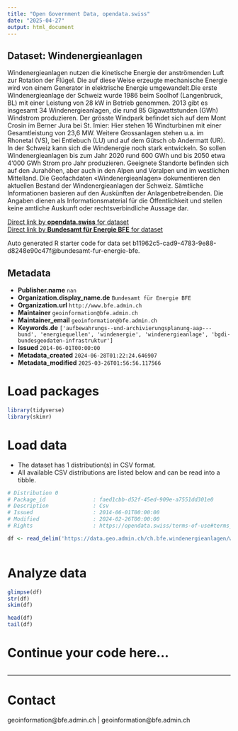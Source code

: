 ```yaml
---
title: "Open Government Data, opendata.swiss"
date: "2025-04-27"
output: html_document
---
```


## Dataset: Windenergieanlagen

Windenergieanlagen nutzen die kinetische Energie der anströmenden Luft zur Rotation der Flügel. Die auf diese Weise erzeugte mechanische Energie wird von einem Generator in elektrische Energie umgewandelt.Die erste Windenergieanlage der Schweiz wurde 1986 beim Soolhof (Langenbruck, BL) mit einer Leistung von 28 kW in Betrieb genommen. 2013 gibt es insgesamt 34 Windenergieanlagen, die rund 85 Gigawattstunden (GWh) Windstrom produzieren. Der grösste Windpark befindet sich auf dem Mont Crosin im Berner Jura bei St. Imier: Hier stehen 16 Windturbinen mit einer Gesamtleistung von 23,6 MW. Weitere Grossanlagen stehen u.a. im Rhonetal (VS), bei Entlebuch (LU) und auf dem Gütsch ob Andermatt (UR). In der Schweiz kann sich die Windenergie noch stark entwickeln. So sollen Windenergieanlagen bis zum Jahr 2020 rund 600 GWh und bis 2050 etwa 4‘000 GWh Strom pro Jahr produzieren. Geeignete Standorte befinden sich auf den Jurahöhen, aber auch in den Alpen und Voralpen und im westlichen Mittelland. Die Geofachdaten «Windenergieanlagen» dokumentieren den aktuellen Bestand der Windenergieanlagen der Schweiz. Sämtliche Informationen basieren auf den Auskünften der Anlagenbetreibenden. Die Angaben dienen als Informationsmaterial für die Öffentlichkeit und stellen keine amtliche Auskunft oder rechtsverbindliche Aussage dar.

[Direct link by **opendata.swiss** for dataset](https://opendata.swiss/de/dataset/windenergieanlagen)<br>
[Direct link by **Bundesamt für Energie BFE** for dataset](https://www.bfe.admin.ch/windenergieanlagen)

Auto generated R starter code for data set b11962c5-cad9-4783-9e88-d8248e90c47f@bundesamt-fur-energie-bfe.

## Metadata

- **Publisher.name** `nan`
- **Organization.display_name.de** `Bundesamt für Energie BFE`
- **Organization.url** `http://www.bfe.admin.ch`
- **Maintainer** `geoinformation@bfe.admin.ch`
- **Maintainer_email** `geoinformation@bfe.admin.ch`
- **Keywords.de** `['aufbewahrungs--und-archivierungsplanung-aap---bund', 'energiequellen', 'windenergie', 'windenergieanlage', 'bgdi-bundesgeodaten-infrastruktur']`
- **Issued** `2014-06-01T00:00:00`
- **Metadata_created** `2024-06-28T01:22:24.646907`
- **Metadata_modified** `2025-03-26T01:56:56.117566`


# Load packages

```r

library(tidyverse)
library(skimr)

```

# Load data

-   The dataset has 1 distribution(s) in CSV format.
-   All available CSV distributions are listed below and can be read into a tibble.

```r

# Distribution 0
# Package_id               : faed1cbb-d52f-45ed-909e-a7551dd301e0
# Description              : Csv
# Issued                   : 2014-06-01T00:00:00
# Modified                 : 2024-02-26T00:00:00
# Rights                   : https://opendata.swiss/terms-of-use#terms_by

df <- read_delim('https://data.geo.admin.ch/ch.bfe.windenergieanlagen/windenergieanlagen/windenergieanlagen_2056.csv.zip')



```

# Analyze data

```r

glimpse(df)
str(df)
skim(df)

head(df)
tail(df)

```

# Continue your code here...

```r

```

------------------------------------------------------------------------

# Contact

geoinformation@bfe.admin.ch | geoinformation@bfe.admin.ch
